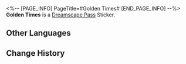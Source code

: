 <%-- [PAGE_INFO]
PageTitle=#Golden Times#
[END_PAGE_INFO] --%>
{{Stub|Location information}}
{{Item Infobox
|id          = 223106
|image       = Dreamscape Pass Sticker Golden Times.png
|type        = Dreamscape Pass Sticker
|type2       = Big Squanderer Stickers
|invCategory = 
|rarity      = 4
|effect      = 
|description = Digital stickers that can be used to decorate the pages of the Dreamtour Handbook. They come in many different styles.
|source1     = [[Make a reading-related expenditure at the Oti Mall]]
}}
{{Description|Do you prefer sincere hogwash or fake news?}}
'''Golden Times''' is a [[Dreamscape Pass]] Sticker.

==Other Languages==
{{Other Languages
|en   = Golden Times
|zhs  = 黄金时报
|zht  = 黃金時報
|ja   = 黄金時報
|ko   = 골든 타임즈
|es   = Tiempos Dorados
|fr   = Jours heureux
|ru   = Золотые времена
|th   = หนังสือพิมพ์โกลเดนไทมส์
|vi   = Thời Báo Hoàng Kim
|de   = Goldene Zeiten
|id   = Harian Keemasan
|pt   = Tempos Dourados
}}

==Change History==
{{Change History|2.0}}